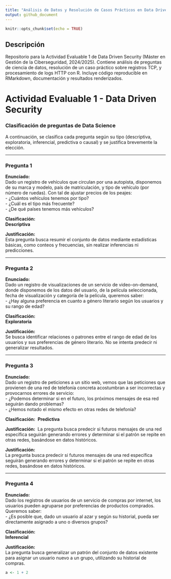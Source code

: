 ```yaml
---
title: "Análisis de Datos y Resolución de Casos Prácticos en Data Driven Security"
output: github_document
---
```


```r
knitr::opts_chunk$set(echo = TRUE)
```

## Descripción

Repositorio para la Actividad Evaluable 1 de Data Driven Security (Máster en Gestión de la Ciberseguridad, 2024/2025). Contiene análisis de preguntas de ciencia de datos, resolución de un caso práctico sobre registros TCP, y procesamiento de logs HTTP con R. Incluye código reproducible en RMarkdown, documentación y resultados renderizados.

# Actividad Evaluable 1 - Data Driven Security

### Clasificación de preguntas de Data Science

A continuación, se clasifica cada pregunta según su tipo (descriptiva, exploratoria, inferencial, predictiva o causal) y se justifica brevemente la elección.

------------------------------------------------------------------------

### **Pregunta 1**

**Enunciado:**\
Dado un registro de vehículos que circulan por una autopista, disponemos de su marca y modelo, país de matriculación, y tipo de vehículo (por número de ruedas). Con tal de ajustar precios de los peajes:\
- ¿Cuántos vehículos tenemos por tipo?\
- ¿Cuál es el tipo más frecuente?\
- ¿De qué países tenemos más vehículos?

**Clasificación:**\
**Descriptiva**

**Justificación:**\
Esta pregunta busca resumir el conjunto de datos mediante estadísticas básicas, como conteos y frecuencias, sin realizar inferencias ni predicciones.

------------------------------------------------------------------------

### **Pregunta 2**

**Enunciado:**\
Dado un registro de visualizaciones de un servicio de video-on-demand, donde disponemos de los datos del usuario, de la película seleccionada, fecha de visualización y categoría de la película, queremos saber:\
- ¿Hay alguna preferencia en cuanto a género literario según los usuarios y su rango de edad?

**Clasificación:**\
**Exploratoria**

**Justificación:**\
Se busca identificar relaciones o patrones entre el rango de edad de los usuarios y sus preferencias de género literario. No se intenta predecir ni generalizar resultados.

------------------------------------------------------------------------

### **Pregunta 3**

**Enunciado:**\
Dado un registro de peticiones a un sitio web, vemos que las peticiones que provienen de una red de telefonía concreta acostumbran a ser incorrectas y provocarnos errores de servicio:\
- ¿Podemos determinar si en el futuro, los próximos mensajes de esa red seguirán dando problemas?\
- ¿Hemos notado el mismo efecto en otras redes de telefonía?

**Clasificación:**\ 
**Predictiva**  

**Justificación:**\  
La pregunta busca predecir si futuros mensajes de una red específica seguirán generando errores y determinar si el patrón se repite en otras redes, basándose en datos históricos.


**Justificación:**\
La pregunta busca predecir si futuros mensajes de una red específica seguirán generando errores y determinar si el patrón se repite en otras redes, basándose en datos históricos.

------------------------------------------------------------------------

### **Pregunta 4**

**Enunciado:**\
Dado los registros de usuarios de un servicio de compras por internet, los usuarios pueden agruparse por preferencias de productos comprados. Queremos saber:\
- ¿Es posible que, dado un usuario al azar y según su historial, pueda ser directamente asignado a uno o diversos grupos?

**Clasificación:**\
**Inferencial**

**Justificación:**\
La pregunta busca generalizar un patrón del conjunto de datos existente para asignar un usuario nuevo a un grupo, utilizando su historial de compras.

```r
a <- 1 + 2
```